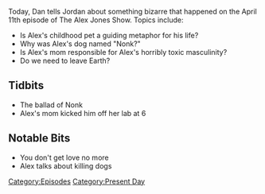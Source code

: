 {{Episode
    | title           = April 11, 2017
    | caption         = [https://knowledgefight.libsyn.com/april-11-2017 Listen to this episode on Libsyn]
    | episodeNumber   = 29
    | length          = 02:06:18
    | airDate         = April 12, 2017
    | coverageDate    = April 11, 2017
    | episodeType     = [[:Category:Present Day|Present Day]]
    | previousEpisode = [[28: How Not To Cover Alex Jones]]
    | nextEpisode     = [[30: April 14, 2017]]
}}

{{Stub}}

Today, Dan tells Jordan about something bizarre that happened on the April 11th episode of The Alex Jones Show. Topics include:

*Is Alex's childhood pet a guiding metaphor for his life?
*Why was Alex's dog named "Nonk?"
*Is Alex's mom responsible for Alex's horribly toxic masculinity?
*<span id="yui_3_17_2_1_1491792810617_124332">Do we need to leave Earth?</span>

==Tidbits==

*The ballad of Nonk
*Alex's mom kicked him off her lab at 6

==Notable Bits==

*You don't get love no more
*Alex talks about killing dogs

[[Category:Episodes]]
[[Category:Present Day]]
